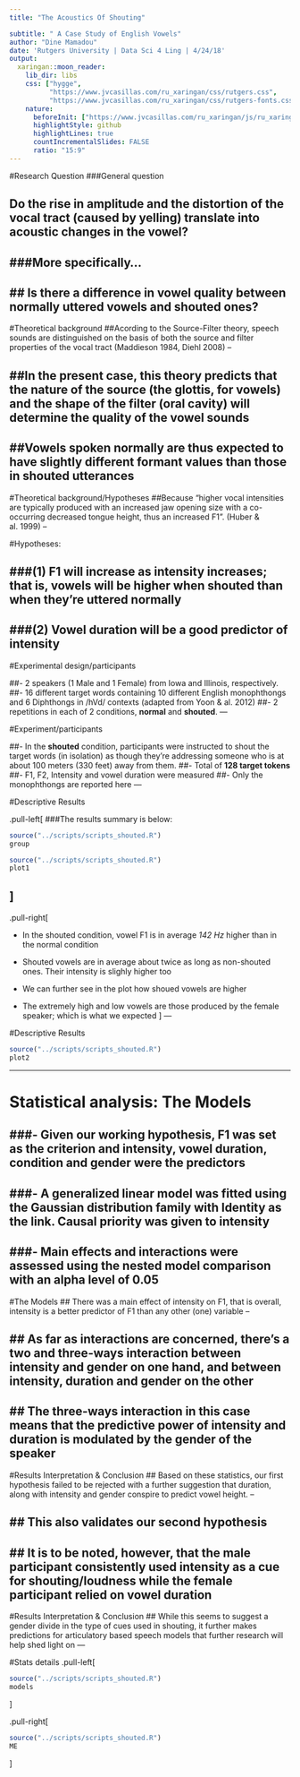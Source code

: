 ```yaml
---
title: "The Acoustics Of Shouting"

subtitle: " A Case Study of English Vowels"
author: "Dine Mamadou"
date: 'Rutgers University | Data Sci 4 Ling | 4/24/18'
output:
  xaringan::moon_reader:
    lib_dir: libs
    css: ["hygge", 
          "https://www.jvcasillas.com/ru_xaringan/css/rutgers.css", 
          "https://www.jvcasillas.com/ru_xaringan/css/rutgers-fonts.css"]
    nature:
      beforeInit: ["https://www.jvcasillas.com/ru_xaringan/js/ru_xaringan.js"]
      highlightStyle: github
      highlightLines: true
      countIncrementalSlides: FALSE
      ratio: "15:9"
---
```

#Research Question
###General question

## Do the rise in amplitude and the distortion of the vocal tract (caused by yelling) translate into acoustic changes in the vowel? 

###More specifically...
--

## Is there a difference in vowel quality between normally uttered vowels and shouted ones? 
---
#Theoretical background
##Acording to the Source-Filter theory, speech sounds are distinguished on the basis of both the source and filter properties of the vocal tract (Maddieson 1984, Diehl 2008)
--

##In the present case, this theory predicts that the nature of the source (the glottis, for vowels) and the shape of the filter (oral cavity) will determine the quality of the vowel sounds
--

##Vowels spoken normally are thus expected to have slightly different formant values than those in shouted utterances
---

#Theoretical background/Hypotheses
##Because "higher vocal intensities are typically produced with an increased jaw opening size with a co-occurring decreased tongue height, thus an increased F1". (Huber & al. 1999)
--

#Hypotheses:

###(1) F1 will increase as intensity increases; that is, vowels will be higher when shouted than when they're uttered normally
--

###(2) Vowel duration will be a good predictor of intensity
---

#Experimental design/participants

##- 2 speakers (1 Male and 1 Female) from Iowa and Illinois, respectively.
##- 16 different target words containing 10 different English monophthongs and 6 Diphthongs in /hVd/ contexts (adapted from Yoon & al. 2012) 
##- 2 repetitions in each of 2 conditions, **normal** and **shouted**.
---

#Experiment/participants

##- In the **shouted** condition, participants were instructed to shout the target words (in isolation) as though they’re addressing someone who is at about 100 meters (330 feet) away from them.
##- Total of **128 target tokens**
##- F1, F2, Intensity and vowel duration were measured 
##- Only the monophthongs are reported here
---

#Descriptive Results

.pull-left[
###The results summary is below:
```r
source("../scripts/scripts_shouted.R")
group
```

```r
source("../scripts/scripts_shouted.R")
plot1
```
]
--

.pull-right[  

* In the shouted condition, vowel F1 is in average *142 Hz* higher than in the normal condition

* Shouted vowels are in average about twice as long as non-shouted ones. Their intensity is slighly higher too

* We can further see in the plot how shoued vowels are higher

* The extremely high and low vowels are those produced by the female speaker; which is what we expected
]
---

#Descriptive Results
```r
source("../scripts/scripts_shouted.R")
plot2
```

---

# Statistical analysis: The Models
###- Given our working hypothesis, F1 was set as the **criterion** and intensity, vowel duration, condition and gender were **the predictors**
--

###- A generalized linear model was fitted using the **Gaussian** distribution family with **Identity** as the link. Causal priority was given to intensity
--

###- Main effects and interactions were assessed using the nested model comparison with an alpha level of 0.05
---

#The Models
## There was a main effect of intensity on F1, that is overall, intensity is a better predictor of F1 than any other (one) variable
--

## As far as interactions are concerned, there's a two and three-ways interaction between intensity and gender on one hand, and between intensity, duration and gender on the other
--

## The three-ways interaction in this case means that the predictive power of intensity and duration is modulated by the gender of the speaker
---

#Results Interpretation & Conclusion
## Based on these statistics, our first hypothesis failed to be rejected with a further suggestion that duration, along with intensity and gender conspire to predict vowel height.
--

## This also validates our second hypothesis
--

## It is to be noted, however, that the male participant consistently used intensity as a cue for shouting/loudness while the female participant relied on vowel duration
---

#Results Interpretation & Conclusion
## While this seems to suggest a gender divide in the type of cues used in shouting, it further makes predictions for articulatory based speech models that further research will help shed light on
---

#Stats details
.pull-left[
```r
source("../scripts/scripts_shouted.R")
models
```
]

.pull-right[
```r
source("../scripts/scripts_shouted.R")
ME
```
]


